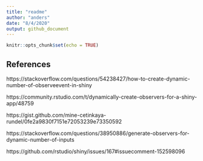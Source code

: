 ```yaml
---
title: "readme"
author: "anders"
date: "8/4/2020"
output: github_document
---
```


```r
knitr::opts_chunk$set(echo = TRUE)
```

## References

https://stackoverflow.com/questions/54238427/how-to-create-dynamic-number-of-observeevent-in-shiny

https://community.rstudio.com/t/dynamically-create-observers-for-a-shiny-app/48759

https://gist.github.com/mine-cetinkaya-rundel/0fe2a9830f7151e72053239e73350592

https://stackoverflow.com/questions/38950886/generate-observers-for-dynamic-number-of-inputs

https://github.com/rstudio/shiny/issues/167#issuecomment-152598096
